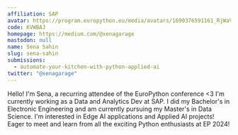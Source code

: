 ```yaml
---
affiliation: SAP
avatar: https://program.europython.eu/media/avatars/1690376591161_RjWaV73.jpeg
code: KVWBAJ
homepage: https://medium.com/@xenagarage
mastodon: null
name: Sena Sahin
slug: sena-sahin
submissions:
  - automate-your-kitchen-with-python-applied-ai
twitter: "@xenagarage"
---
```


Hello! I'm Sena, a recurring attendee of the EuroPython conference <3 I'm
currently working as a Data and Analytics Dev at SAP. I did my Bachelor's in
Electronic Engineering and am currently pursuing my Master's in Data Science.
I'm interested in Edge AI applications and Applied AI projects! Eager to meet
and learn from all the exciting Python enthusiasts at EP 2024!

